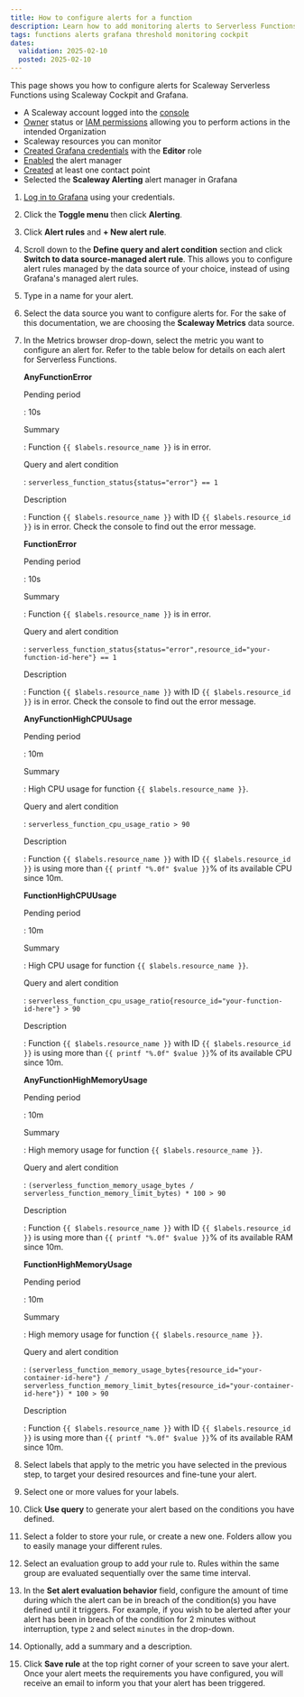 ```yaml
---
title: How to configure alerts for a function
description: Learn how to add monitoring alerts to Serverless Functions with Scaleway.
tags: functions alerts grafana threshold monitoring cockpit
dates:
  validation: 2025-02-10
  posted: 2025-02-10
---
```



This page shows you how to configure alerts for Scaleway Serverless Functions using Scaleway Cockpit and Grafana.

<Requirements />

  - A Scaleway account logged into the [console](https://console.scaleway.com)
  - [Owner](/iam/concepts/#owner) status or [IAM permissions](/iam/concepts/#permission) allowing you to perform actions in the intended Organization
  - Scaleway resources you can monitor
  - [Created Grafana credentials](/cockpit/how-to/retrieve-grafana-credentials/) with the **Editor** role
  - [Enabled](/cockpit/how-to/enable-alert-manager/) the alert manager
  - [Created](/cockpit/how-to/add-contact-points/) at least one contact point
  - Selected the **Scaleway Alerting** alert manager in Grafana

1. [Log in to Grafana](/cockpit/how-to/access-grafana-and-managed-dashboards/) using your credentials.
2. Click the **Toggle menu** then click **Alerting**.
3. Click **Alert rules** and **+ New alert rule**.
4. Scroll down to the **Define query and alert condition** section and click **Switch to data source-managed alert rule**.
    <Message type="important">
     This allows you to configure alert rules managed by the data source of your choice, instead of using Grafana's managed alert rules.
    </Message>

5. Type in a name for your alert.
6. Select the data source you want to configure alerts for. For the sake of this documentation, we are choosing the **Scaleway Metrics** data source.
7. In the Metrics browser drop-down, select the metric you want to configure an alert for. Refer to the table below for details on each alert for Serverless Functions.
 
    **AnyFunctionError**

    Pending period

    : 10s

    Summary

    : Function `{{ $labels.resource_name }}` is in error.

    Query and alert condition

    : `serverless_function_status{status="error"} == 1`

    Description

    : Function `{{ $labels.resource_name }}` with ID `{{ $labels.resource_id }}` is in error. Check the console to find out the error message.

    **FunctionError**

    Pending period

    : 10s

    Summary

    : Function `{{ $labels.resource_name }}` is in error.

    Query and alert condition

    : `serverless_function_status{status="error",resource_id="your-function-id-here"} == 1`

    Description

    : Function `{{ $labels.resource_name }}` with ID `{{ $labels.resource_id }}` is in error. Check the console to find out the error message.

    **AnyFunctionHighCPUUsage**

    Pending period

    : 10m

    Summary

    : High CPU usage for function `{{ $labels.resource_name }}`.

    Query and alert condition

    : `serverless_function_cpu_usage_ratio > 90`

    Description

    : Function `{{ $labels.resource_name }}` with ID `{{ $labels.resource_id }}` is using more than `{{ printf "%.0f" $value }}`% of its available CPU since 10m.

    **FunctionHighCPUUsage**

    Pending period

    : 10m

    Summary

    : High CPU usage for function `{{ $labels.resource_name }}`.

    Query and alert condition

    : `serverless_function_cpu_usage_ratio{resource_id="your-function-id-here"} > 90`

    Description

    : Function `{{ $labels.resource_name }}` with ID `{{ $labels.resource_id }}` is using more than `{{ printf "%.0f" $value }}`% of its available CPU since 10m.

    **AnyFunctionHighMemoryUsage**

    Pending period

    : 10m

    Summary

    : High memory usage for function `{{ $labels.resource_name }}`.

    Query and alert condition

    : `(serverless_function_memory_usage_bytes / serverless_function_memory_limit_bytes) * 100 > 90`

    Description

    : Function `{{ $labels.resource_name }}` with ID `{{ $labels.resource_id }}` is using more than `{{ printf "%.0f" $value }}`% of its available RAM since 10m.

    **FunctionHighMemoryUsage**

    Pending period

    : 10m

    Summary

    : High memory usage for function `{{ $labels.resource_name }}`.

    Query and alert condition

    : `(serverless_function_memory_usage_bytes{resource_id="your-container-id-here"} / serverless_function_memory_limit_bytes{resource_id="your-container-id-here"}) * 100 > 90`

    Description

    : Function `{{ $labels.resource_name }}` with ID `{{ $labels.resource_id }}` is using more than `{{ printf "%.0f" $value }}`% of its available RAM since 10m.

8. Select labels that apply to the metric you have selected in the previous step, to target your desired resources and fine-tune your alert.
9. Select one or more values for your labels.
10. Click **Use query** to generate your alert based on the conditions you have defined.
11. Select a folder to store your rule, or create a new one. Folders allow you to easily manage your different rules.
12. Select an evaluation group to add your rule to. Rules within the same group are evaluated sequentially over the same time interval.
13. In the **Set alert evaluation behavior** field, configure the amount of time during which the alert can be in breach of the condition(s) you have defined until it triggers.
    <Message type="note">
     For example, if you wish to be alerted after your alert has been in breach of the condition for 2 minutes without interruption, type `2` and select `minutes` in the drop-down.
    </Message>
14. Optionally, add a summary and a description.
15. Click **Save rule** at the top right corner of your screen to save your alert. Once your alert meets the requirements you have configured, you will receive an email to inform you that your alert has been triggered.
